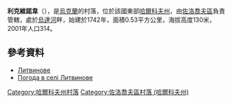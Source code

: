 {{coord|50|13|58|N|35|58|2|E|scale:100000_region:UA|display=title}}

'''利克維諾韋'''（{{lang-uk|Литвинове}}），是[[烏克蘭|烏克蘭]]的村落，位於該國東部[[哈爾科夫州|哈爾科夫州]]，由[[佐洛喬夫區_(哈爾科夫州)|佐洛喬夫區]]負責管轄，處於[[烏達河|烏達河]]畔，始建於1742年，面積0.53平方公里，海拔高度130米，2001年人口314。

==參考資料==
* [http://w1.c1.rada.gov.ua/pls/z7502/A005?rdat1=09.01.2009&rf7571=33144 Литвинове]{{dead link|date=2017年11月 |bot=InternetArchiveBot |fix-attempted=yes }}
* [http://weather.in.ua/ua/har'kovskaja/13497 Погода в селі Литвинове]{{Wayback|url=http://weather.in.ua/ua/har'kovskaja/13497 |date=20160323023658 }}

{{DEFAULTSORT:Литвинове}}
[[Category:哈爾科夫州村落|Category:哈爾科夫州村落]]
[[Category:佐洛喬夫區村落_(哈爾科夫州)|Category:佐洛喬夫區村落 (哈爾科夫州)]]


{{Kharkiv-geo-stub}}